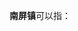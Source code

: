 '''南屏镇'''可以指：
{{PRC admin/disambig|44/04/02/102/000|53/08/02/102/000|53/26/27/103/000|62/11/24/111/000}}
{{disambig|cat=三字中国镇名消歧义}}